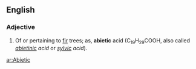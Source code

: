==English==

===Adjective===
{{en-adj|-}}
#Of or pertaining to [[fir]] trees; as, '''abietic''' acid (C<sub>19</sub>H<sub>29</sub>COOH, also called ''[[abietinic]] acid'' or ''[[sylvic]] acid'').

[[ar:Abietic]]